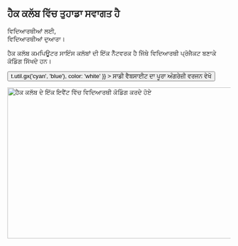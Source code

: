 
<Container variant="copy">

<Heading as="h1">
  <h2>
    ਹੈਕ ਕਲੱਬ ਵਿੱਚ ਤੁਹਾਡਾ ਸਵਾਗਤ ਹੈ
  </h2>
  ਵਿਦਿਆਰਥੀਆਂ ਲਈ, <br />
  ਵਿਦਿਆਰਥੀਆਂ ਦੁਆਰਾ।
</Heading>

ਹੈਕ ਕਲੱਬ ਕਮਪਿਊਟਰ ਸਾਇੰਸ ਕਲੱਬਾਂ ਦੀ ਇੱਕ ਨੈੱਟਵਰਕ ਹੈ ਜਿੱਥੇ ਵਿਦਿਆਰਥੀ ਪ੍ਰੋਜੈਕਟ ਬਣਾਕੇ ਕੋਡਿੰਗ ਸਿੱਖਦੇ ਹਨ।

<p>
  <Button
    as="a"
    href="https://hackclub.com/?ref=pa"
    variant="ctaLg"
    sx={{
      backgroundImage: t => t.util.gx('cyan', 'blue'),
      color: 'white'
    }}
  >
    ਸਾਡੀ ਵੈਬਸਾਈਟ ਦਾ ਪੂਰਾ ਅੰਗਰੇਜ਼ੀ ਵਰਜਨ ਵੇਖੋ
  </Button>
</p>

<img
  alt="ਹੈਕ ਕਲੱਬ ਦੇ ਇੱਕ ਇਵੈਂਟ ਵਿੱਚ ਵਿਦਿਆਰਥੀ ਕੋਡਿੰਗ ਕਰਦੇ ਹੋਏ"
  src="https://cloud-lapsqbi7m-hack-club-bot.vercel.app/0assemble.jpg"
  width="512"
  height="341"
/>

</Container>
